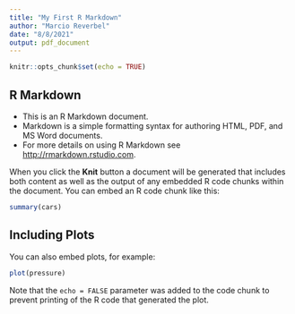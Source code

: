```yaml
---
title: "My First R Markdown"
author: "Marcio Reverbel"
date: "8/8/2021"
output: pdf_document
---
```


```r
knitr::opts_chunk$set(echo = TRUE)
```

## R Markdown

- This is an R Markdown document.  
- Markdown is a simple formatting syntax for authoring HTML, PDF, and MS Word documents.  
- For more details on using R Markdown see <http://rmarkdown.rstudio.com>.  

When you click the **Knit** button a document will be generated that includes both content as well as the output of any embedded R code chunks within the document. You can embed an R code chunk like this:

```r
summary(cars)
```

## Including Plots

You can also embed plots, for example:

```r
plot(pressure)
```

Note that the `echo = FALSE` parameter was added to the code chunk to prevent printing of the R code that generated the plot.
